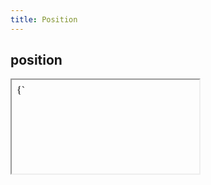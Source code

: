 ```yaml
---
title: Position
---
```


## position

<iframe style={{border: 'none', width: '100%', resize: 'both'}} srcdoc={`
  <style>
    body {
      margin: 0;
      padding; 0;
    }
    body>div {
      display: flex;
      height: 200px;
    }
    div>div {
      background: #f6f5f5;
      border: 1px solid #d3e0ea;
      padding: 10px;
      text-align: center;
      vertical-align: middle;
      width: 50px;
      height: 50px;
      box-sizing: border-box;
    }
  </style>
  <div>
    <div style="position: static; top: 50px; left: 50px">1</div>
    <div style="position: relative; top: 50px; left: 50px">2</div>
    <div style="position: absolute; top: 50px; left: 50px">3</div>
    <div style="position: fixed; top: 50px; left: 50px">4</div>
    <div style="position: sticky; top: 50px; left: 50px;">5</div>
  </div>`}/>

```html
<div>
  <div style="position: static">1</div>
  <div style="position: relative; top: 50px; left: 50px">2</div>
  <div style="position: absolute; top: 50px; left: 50px">3</div>
  <div style="position: fixed; top: 50px; left: 50px">4</div>
  <div style="position: sticky; top: 50; left: 50px;">5</div>
</div>
```
